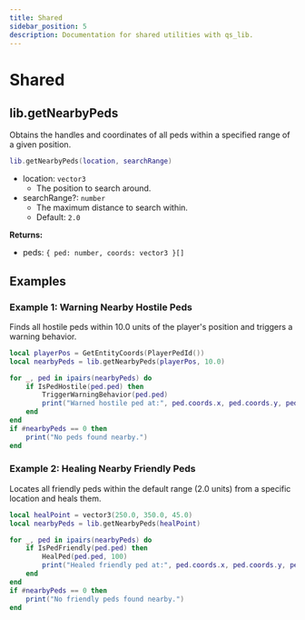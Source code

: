 ```yaml
---
title: Shared
sidebar_position: 5
description: Documentation for shared utilities with qs_lib.
---
```


# Shared

## lib.getNearbyPeds

Obtains the handles and coordinates of all peds within a specified range of a given position.

```lua
lib.getNearbyPeds(location, searchRange)
```

- location: `vector3`
  - The position to search around.
- searchRange?: `number`
  - The maximum distance to search within.
  - Default: `2.0`

**Returns:**

- peds: `{ ped: number, coords: vector3 }[]`

## Examples

### Example 1: Warning Nearby Hostile Peds

Finds all hostile peds within 10.0 units of the player's position and triggers a warning behavior.

```lua
local playerPos = GetEntityCoords(PlayerPedId())
local nearbyPeds = lib.getNearbyPeds(playerPos, 10.0)

for _, ped in ipairs(nearbyPeds) do
    if IsPedHostile(ped.ped) then
        TriggerWarningBehavior(ped.ped)
        print("Warned hostile ped at:", ped.coords.x, ped.coords.y, ped.coords.z)
    end
end
if #nearbyPeds == 0 then
    print("No peds found nearby.")
end
```

### Example 2: Healing Nearby Friendly Peds

Locates all friendly peds within the default range (2.0 units) from a specific location and heals them.

```lua
local healPoint = vector3(250.0, 350.0, 45.0)
local nearbyPeds = lib.getNearbyPeds(healPoint)

for _, ped in ipairs(nearbyPeds) do
    if IsPedFriendly(ped.ped) then
        HealPed(ped.ped, 100)
        print("Healed friendly ped at:", ped.coords.x, ped.coords.y, ped.coords.z)
    end
end
if #nearbyPeds == 0 then
    print("No friendly peds found nearby.")
end
```